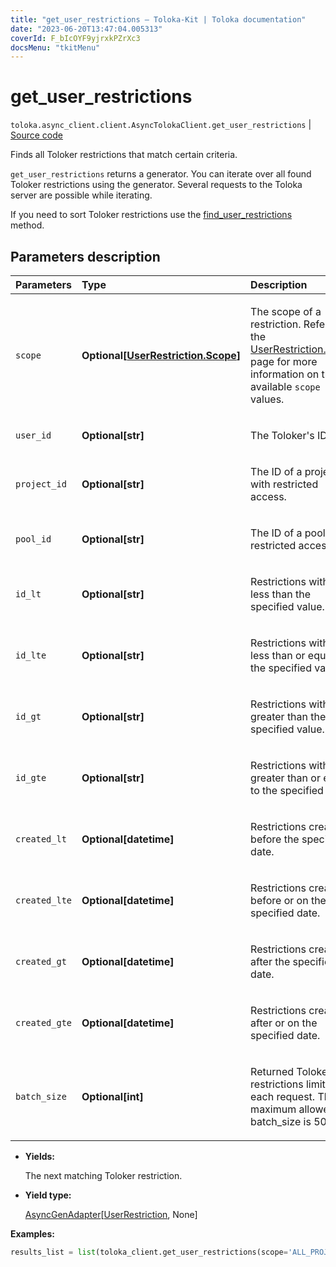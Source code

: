 ```yaml
---
title: "get_user_restrictions — Toloka-Kit | Toloka documentation"
date: "2023-06-20T13:47:04.005313"
coverId: F_bIcOYF9yjrxkPZrXc3
docsMenu: "tkitMenu"
---
```


# get_user_restrictions

`toloka.async_client.client.AsyncTolokaClient.get_user_restrictions` | [Source code](https://github.com/Toloka/toloka-kit/blob/v1.2.0/src/client/__init__.py#L0)

Finds all Toloker restrictions that match certain criteria.

`get_user_restrictions` returns a generator. You can iterate over all found Toloker restrictions using the generator. Several requests to the Toloka server are possible while iterating.

If you need to sort Toloker restrictions use the [find_user_restrictions](/docs/toloka-kit/reference/toloka.client.TolokaClient.find_user_restrictions) method.

## Parameters description

| Parameters | Type | Description |
| :----------| :----| :-----------|
`scope`|**Optional\[[UserRestriction.Scope](/docs/toloka-kit/reference/toloka.client.user_restriction.UserRestriction.Scope)\]**|<p>The scope of a restriction. Refer to the [UserRestriction.Scope](/docs/toloka-kit/reference/toloka.client.user_restriction.UserRestriction.Scope) page for more information on the available `scope` values.</p>
`user_id`|**Optional\[str\]**|<p>The Toloker's ID.</p>
`project_id`|**Optional\[str\]**|<p>The ID of a project with restricted access.</p>
`pool_id`|**Optional\[str\]**|<p>The ID of a pool with restricted access.</p>
`id_lt`|**Optional\[str\]**|<p>Restrictions with IDs less than the specified value.</p>
`id_lte`|**Optional\[str\]**|<p>Restrictions with IDs less than or equal to the specified value.</p>
`id_gt`|**Optional\[str\]**|<p>Restrictions with IDs greater than the specified value.</p>
`id_gte`|**Optional\[str\]**|<p>Restrictions with IDs greater than or equal to the specified value.</p>
`created_lt`|**Optional\[datetime\]**|<p>Restrictions created before the specified date.</p>
`created_lte`|**Optional\[datetime\]**|<p>Restrictions created before or on the specified date.</p>
`created_gt`|**Optional\[datetime\]**|<p>Restrictions created after the specified date.</p>
`created_gte`|**Optional\[datetime\]**|<p>Restrictions created after or on the specified date.</p>
`batch_size`|**Optional\[int\]**|<p>Returned Toloker restrictions limit for each request. The maximum allowed batch_size is 500.</p>

* **Yields:**

  The next matching Toloker restriction.

* **Yield type:**

  [AsyncGenAdapter](/docs/toloka-kit/reference/toloka.util.async_utils.AsyncGenAdapter)\[[UserRestriction](/docs/toloka-kit/reference/toloka.client.user_restriction.UserRestriction), None\]

**Examples:**

```python
results_list = list(toloka_client.get_user_restrictions(scope='ALL_PROJECTS'))
```